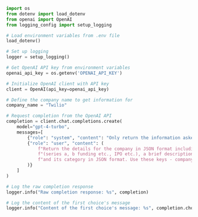 ```python openai-hello-world.py
import os
from dotenv import load_dotenv
from openai import OpenAI
from logging_config import setup_logging

# Load environment variables from .env file
load_dotenv()

# Set up logging
logger = setup_logging()

# Get OpenAI API key from environment variables
openai_api_key = os.getenv('OPENAI_API_KEY')

# Initialize OpenAI client with API key
client = OpenAI(api_key=openai_api_key)

# Define the company name to get information for
company_name = "Twilio"

# Request completion from the OpenAI API
completion = client.chat.completions.create(
    model="gpt-4-turbo",
    messages=[
        {"role": "system", "content": "Only return the information asked for. No preamble, and no conclusion. Only return CSV format."},
        {"role": "user", "content": (
            f"Return the details for the company in JSON format including founding date, status "
            f"(series a, b funding etc., IPO etc.), a brief description of what {company_name} does, "
            f"and its category in JSON format. Use these keys - company, year, description, stage, category"
        )}
    ]
)

# Log the raw completion response
logger.info("Raw completion response: %s", completion)

# Log the content of the first choice's message
logger.info("Content of the first choice's message: %s", completion.choices[0].message.content)
```